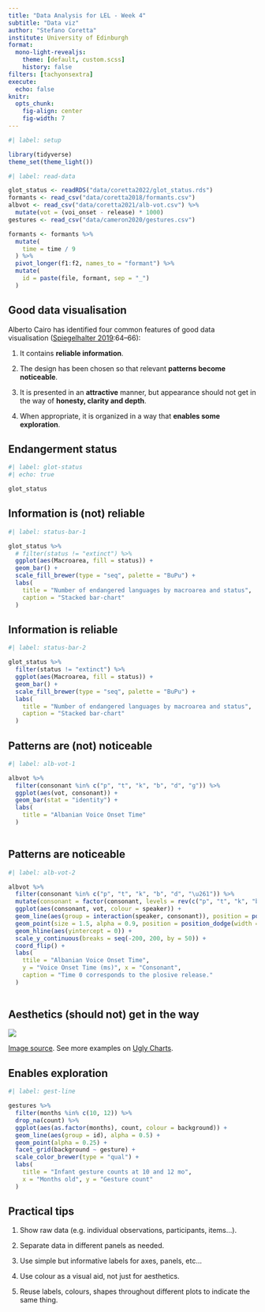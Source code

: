 ```yaml
---
title: "Data Analysis for LEL - Week 4"
subtitle: "Data viz"
author: "Stefano Coretta"
institute: University of Edinburgh
format:
  mono-light-revealjs:
    theme: [default, custom.scss]
    history: false
filters: [tachyonsextra]
execute: 
  echo: false
knitr:
  opts_chunk: 
    fig-align: center
    fig-width: 7
---
```


```r
#| label: setup

library(tidyverse)
theme_set(theme_light())
```

```r
#| label: read-data

glot_status <- readRDS("data/coretta2022/glot_status.rds")
formants <- read_csv("data/coretta2018/formants.csv")
albvot <- read_csv("data/coretta2021/alb-vot.csv") %>%
  mutate(vot = (voi_onset - release) * 1000)
gestures <- read_csv("data/cameron2020/gestures.csv")

formants <- formants %>%
  mutate(
    time = time / 9
  ) %>%
  pivot_longer(f1:f2, names_to = "formant") %>%
  mutate(
    id = paste(file, formant, sep = "_")
  )
```

## Good data visualisation

::: {.bg-washed-blue .b--dark-blue .ba .bw2 .br3 .shadow-5 .ph4 .mt2}
Alberto Cairo has identified four common features of good data visualisation ([Spiegelhalter 2019](https://www.penguin.co.uk/books/294857/the-art-of-statistics-by-spiegelhalter-david/9780241258767):64--66):

1.  It contains **reliable information**.

2.  The design has been chosen so that relevant **patterns become noticeable**.

3.  It is presented in an **attractive** manner, but appearance should not get in the way of **honesty, clarity and depth**.

4.  When appropriate, it is organized in a way that **enables some exploration**.
:::

## Endangerment status

```r
#| label: glot-status
#| echo: true

glot_status
```

## Information is (not) reliable

```r
#| label: status-bar-1

glot_status %>%
  # filter(status != "extinct") %>%
  ggplot(aes(Macroarea, fill = status)) +
  geom_bar() +
  scale_fill_brewer(type = "seq", palette = "BuPu") +
  labs(
    title = "Number of endangered languages by macroarea and status",
    caption = "Stacked bar-chart"
  )
```

## Information is reliable

```r
#| label: status-bar-2

glot_status %>%
  filter(status != "extinct") %>%
  ggplot(aes(Macroarea, fill = status)) +
  geom_bar() +
  scale_fill_brewer(type = "seq", palette = "BuPu") +
  labs(
    title = "Number of endangered languages by macroarea and status",
    caption = "Stacked bar-chart"
  )
```

## Patterns are (not) noticeable

```r
#| label: alb-vot-1

albvot %>%
  filter(consonant %in% c("p", "t", "k", "b", "d", "ɡ")) %>%
  ggplot(aes(vot, consonant)) +
  geom_bar(stat = "identity") +
  labs(
    title = "Albanian Voice Onset Time"
  )
  
```

## Patterns are noticeable

```r
#| label: alb-vot-2

albvot %>%
  filter(consonant %in% c("p", "t", "k", "b", "d", "\u261")) %>%
  mutate(consonant = factor(consonant, levels = rev(c("p", "t", "k", "b", "d", "\u261")))) %>%
  ggplot(aes(consonant, vot, colour = speaker)) +
  geom_line(aes(group = interaction(speaker, consonant)), position = position_dodge(width = 0.5)) +
  geom_point(size = 1.5, alpha = 0.9, position = position_dodge(width = 0.5), aes(group = speaker)) +
  geom_hline(aes(yintercept = 0)) +
  scale_y_continuous(breaks = seq(-200, 200, by = 50)) +
  coord_flip() +
  labs(
    ttile = "Albanian Voice Onset Time",
    y = "Voice Onset Time (ms)", x = "Consonant",
    caption = "Time 0 corresponds to the plosive release."
  )
  
```

## Aesthetics (should not) get in the way

![](/img/Speaking-the-world.jpg){fig-align="center"} 

[[Image source](https://flowingdata.com/2013/07/15/open-thread-what-is-wrong-with-these-charts/). See more examples on [Ugly Charts](https://flowingdata.com/category/visualization/ugly-visualization/).]{.f5}

## Enables exploration

```r
#| label: gest-line

gestures %>%
  filter(months %in% c(10, 12)) %>%
  drop_na(count) %>%
  ggplot(aes(as.factor(months), count, colour = background)) +
  geom_line(aes(group = id), alpha = 0.5) +
  geom_point(alpha = 0.25) +
  facet_grid(background ~ gesture) +
  scale_color_brewer(type = "qual") +
  labs(
    title = "Infant gesture counts at 10 and 12 mo",
    x = "Months old", y = "Gesture count"
  )
```

## Practical tips

::: {.bg-washed-blue .b--dark-blue .ba .bw2 .br3 .shadow-5 .ph4 .mt2}
1. Show raw data (e.g. individual observations, participants, items...).

1. Separate data in different panels as needed.

1. Use simple but informative labels for axes, panels, etc...

1. Use colour as a visual aid, not just for aesthetics.

1. Reuse labels, colours, shapes throughout different plots to indicate the same thing.
:::
